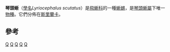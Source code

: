 {{Speciesbox
| taxon = Lyriocephalus scutatus
| binomial_authority = ([[卡爾·林奈|Linnaeus]], 1758)
| image = Hump-nosed Lizard 1.jpg
| status= NT
| status_system = iucn3.1
| status_ref = <ref>{{IUCN2010|title=Lyriocephalus scutatus|id=170409|assessors=Somaweera, R.; and de Silva, A.|year=2009|version=2010.4|accessdate=2010-11-09}}</ref>
| parent_authority = Merrem, 1820
| range_map = Lyriocephalus scutatus distribution.png
| synonyms =
* ''Iguana clamosa''
* ''Lacerta scutata''
* ''Lyriocephalus macgregorii''
* ''Lyriocephalus margaritaceus''
}}

'''琴頭蜥'''（[[學名|學名]]''Lyriocephalus scutatus''）是[[飛蜥科|飛蜥科]]的一種[[蜥蜴|蜥蜴]]，是[[琴頭蜥屬|琴頭蜥屬]]下唯一[[物種|物種]]。它們分佈在[[斯里蘭卡|斯里蘭卡]]。

==參考==
{{reflist}}

{{Taxonbar}}
[[Category:飛蜥亞科|Q]]
[[Category:琴頭蜥屬|Q]]
[[Category:斯里蘭卡動物|Q]]
[[Category:_1758年描述的动物|Q]]
[[Category:_卡尔·林奈命名的生物分类|Q]]